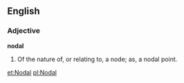 ==English==

===Adjective===

'''nodal'''

#Of the nature of, or relating to, a node; as, a nodal point.

[[et:Nodal]]
[[pl:Nodal]]
